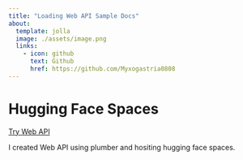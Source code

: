 ```yaml
---
title: "Loading Web API Sample Docs"
about:
  template: jolla
  image: ./assets/image.png
  links:
    - icon: github
      text: Github
      href: https://github.com/Myxogastria0808
---
```


# Hugging Face Spaces

<a class="my-link-button" href="https://myxogastria0808-loadings-web-api-sample.hf.space/__docs__/#/">Try Web API</a>

I created Web API using plumber and hositing hugging face spaces.